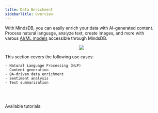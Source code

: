 ```yaml
---
title: Data Enrichment
sidebarTitle: Overview
---
```


With MindsDB, you can easily enrich your data with AI-generated content. Process natural language, analyze text, create images, and more with varous [AI/ML models](/integrations/ai-overview) accessible through MindsDB.

<p align="center">
  <img src="/assets/use_cases/data_enrichment.jpg" />
</p>

This section covers the following use cases:
    
    - Natural Language Processing (NLP)
    - Content generation
    - QA-driven data enrichment
    - Sentiment analysis
    - Text summarization

<br></br>

<Tip>
Available tutorials:

<CardGroup cols={4}>
    <Card title="Image Generator" icon="link" href="/use-cases/data_enrichment/image-generator"></Card>
    <Card title="Extract JSON" icon="link" href="/use-cases/data_enrichment/json-from-text"></Card>
    <Card title="Text Summarization using SQL" icon="link" href="/use-cases/data_enrichment/text-summarization-inside-mysql-with-openai"></Card>
    <Card title="Text Summarization using MQL" icon="link" href="/use-cases/data_enrichment/text-summarization-inside-mongodb-with-openai"></Card>
    <Card title="Sentiment Analysis using SQL" icon="link" href="/use-cases/data_enrichment/sentiment-analysis-inside-mysql-with-openai"></Card>
    <Card title="Sentiment Analysis using MQL" icon="link" href="/use-cases/data_enrichment/sentiment-analysis-inside-mongodb-with-openai"></Card>
    <Card title="Question Answering using SQL" icon="link" href="/use-cases/data_enrichment/question-answering-inside-mysql-with-openai"></Card>
    <Card title="Question Answering using MQL" icon="link" href="/use-cases/data_enrichment/question-answering-inside-mongodb-with-openai"></Card>
    <Card title="Text Sentiment with Hugging Face" icon="link" href="/use-cases/data_enrichment/text-sentiment-hf"></Card>
    <Card title="Hugging Face Models" icon="link" href="/use-cases/data_enrichment/hugging-face-examples"></Card>
    <Card title="Hugging Face Inference API Models" icon="link" href="/use-cases/data_enrichment/hugging-face-inference-api-examples"></Card>
</CardGroup>

</Tip>
